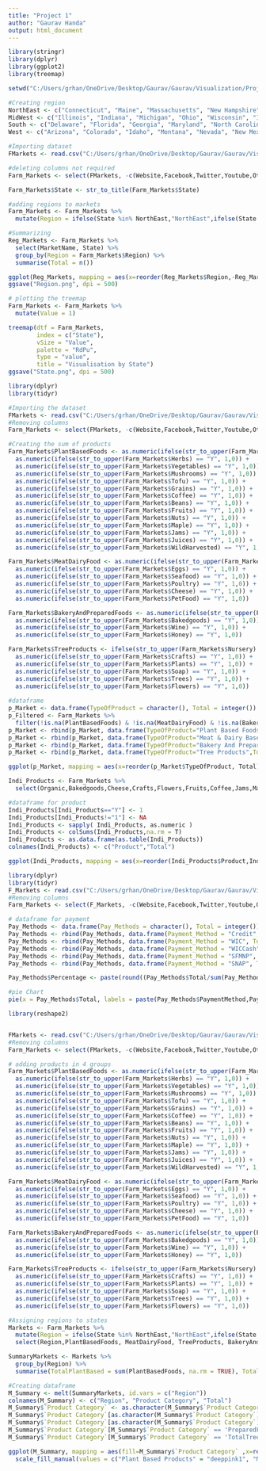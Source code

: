 ```yaml
---
title: "Project 1"
author: "Gaurav Handa"
output: html_document
---
```


```r

library(stringr)
library(dplyr)
library(ggplot2)
library(treemap)

setwd("C:/Users/grhan/OneDrive/Desktop/Gaurav/Gaurav/Visualization/Project 1")

#Creating region
NorthEast <- c("Connecticut", "Maine", "Massachusetts", "New Hampshire", "Rhode Island", "Vermont", "New Jersey", "New York","Pennsylvania")
MidWest <- c("Illinois", "Indiana", "Michigan", "Ohio", "Wisconsin", "Iowa", "Kansas", "Minnesota", "Missouri", "Nebraska", "North Dakota", "South Dakota")
South <- c("Delaware", "Florida", "Georgia", "Maryland", "North Carolina", "South Carolina", "Virginia", "District of Columbia", "West Virginia", "Alabama", "Kentucky", "Mississippi", "Tennessee", "Arkansas", "Louisiana", "Oklahoma", "Texas","Puerto Rico","Virgin Islands")
West <- c("Arizona", "Colorado", "Idaho", "Montana", "Nevada", "New Mexico", "Utah", "Wyoming", "Alaska", "California", "Hawaii", "Oregon", "Washington")

#Importing dataset
FMarkets <- read.csv("C:/Users/grhan/OneDrive/Desktop/Gaurav/Gaurav/Visualization/Project 1/fmarket.csv", na.strings="", stringsAsFactors=FALSE)

#deleting columns not required 
Farm_Markets <- select(FMarkets, -c(Website,Facebook,Twitter,Youtube,OtherMedia,FMID,street, city, County,zip, Season1Time, Season2Date, Season2Time, Season3Date, Season3Time, Season4Date, Season4Time, x,y,Location,updateTime))

Farm_Markets$State <- str_to_title(Farm_Markets$State)

#adding regions to markets
Farm_Markets <- Farm_Markets %>%
  mutate(Region = ifelse(State %in% NorthEast,"NorthEast",ifelse(State %in% MidWest,"MidWest",ifelse(State %in% South,"South","West"))))

#Summarizing 
Reg_Markets <- Farm_Markets %>%
  select(MarketName, State) %>%
  group_by(Region = Farm_Markets$Region) %>%
  summarise(Total = n())

ggplot(Reg_Markets, mapping = aes(x=reorder(Reg_Markets$Region,-Reg_Markets$Total), y=Reg_Markets$Total)) + geom_bar(fill = "deeppink3", stat = "identity", width = 0.5) + labs(title = "Visualisation by region", x="Regions", y="Number of Markets") + theme_minimal() + scale_y_continuous(breaks=seq(0,2500,500))
ggsave("Region.png", dpi = 500)

# plotting the treemap
Farm_Markets <- Farm_Markets %>%
  mutate(Value = 1)

treemap(dtf = Farm_Markets,
        index = c("State"),
        vSize = "Value",
        palette = "RdPu",
        type = "value",
        title = "Visualisation by State")
ggsave("State.png", dpi = 500)
```



```r

library(dplyr)
library(tidyr)

#Importing the dataset
FMarkets <- read.csv("C:/Users/grhan/OneDrive/Desktop/Gaurav/Gaurav/Visualization/Project 1/fmarket.csv", na.strings="", stringsAsFactors=FALSE)
#Removing columns 
Farm_Markets <- select(FMarkets, -c(Website,Facebook,Twitter,Youtube,OtherMedia,FMID,street, city, County,zip, Season1Time, Season2Date, Season2Time, Season3Date, Season3Time, Season4Date, Season4Time, x,y,Location,updateTime))

#Creating the sum of products 
Farm_Markets$PlantBasedFoods <- as.numeric(ifelse(str_to_upper(Farm_Markets$Organic) == "Y", 1,0)) +
  as.numeric(ifelse(str_to_upper(Farm_Markets$Herbs) == "Y", 1,0)) +
  as.numeric(ifelse(str_to_upper(Farm_Markets$Vegetables) == "Y", 1,0)) +
  as.numeric(ifelse(str_to_upper(Farm_Markets$Mushrooms) == "Y", 1,0)) +
  as.numeric(ifelse(str_to_upper(Farm_Markets$Tofu) == "Y", 1,0)) +
  as.numeric(ifelse(str_to_upper(Farm_Markets$Grains) == "Y", 1,0)) +
  as.numeric(ifelse(str_to_upper(Farm_Markets$Coffee) == "Y", 1,0)) +
  as.numeric(ifelse(str_to_upper(Farm_Markets$Beans) == "Y", 1,0)) +
  as.numeric(ifelse(str_to_upper(Farm_Markets$Fruits) == "Y", 1,0)) +
  as.numeric(ifelse(str_to_upper(Farm_Markets$Nuts) == "Y", 1,0)) +
  as.numeric(ifelse(str_to_upper(Farm_Markets$Maple) == "Y", 1,0)) +
  as.numeric(ifelse(str_to_upper(Farm_Markets$Jams) == "Y", 1,0)) +
  as.numeric(ifelse(str_to_upper(Farm_Markets$Juices) == "Y", 1,0)) +
  as.numeric(ifelse(str_to_upper(Farm_Markets$WildHarvested) == "Y", 1,0))

Farm_Markets$MeatDairyFood <- as.numeric(ifelse(str_to_upper(Farm_Markets$Meat) == "Y", 1,0)) +
  as.numeric(ifelse(str_to_upper(Farm_Markets$Eggs) == "Y", 1,0)) +
  as.numeric(ifelse(str_to_upper(Farm_Markets$Seafood) == "Y", 1,0)) +
  as.numeric(ifelse(str_to_upper(Farm_Markets$Poultry) == "Y", 1,0)) +
  as.numeric(ifelse(str_to_upper(Farm_Markets$Cheese) == "Y", 1,0)) +
  as.numeric(ifelse(str_to_upper(Farm_Markets$PetFood) == "Y", 1,0))

Farm_Markets$BakeryAndPreparedFoods <- as.numeric(ifelse(str_to_upper(Farm_Markets$Prepared) == "Y", 1,0)) +
  as.numeric(ifelse(str_to_upper(Farm_Markets$Bakedgoods) == "Y", 1,0)) +
  as.numeric(ifelse(str_to_upper(Farm_Markets$Wine) == "Y", 1,0)) +
  as.numeric(ifelse(str_to_upper(Farm_Markets$Honey) == "Y", 1,0))

Farm_Markets$TreeProducts <- ifelse(str_to_upper(Farm_Markets$Nursery) == "Y", 1,0) +
  as.numeric(ifelse(str_to_upper(Farm_Markets$Crafts) == "Y", 1,0)) +
  as.numeric(ifelse(str_to_upper(Farm_Markets$Plants) == "Y", 1,0)) +
  as.numeric(ifelse(str_to_upper(Farm_Markets$Soap) == "Y", 1,0)) +
  as.numeric(ifelse(str_to_upper(Farm_Markets$Trees) == "Y", 1,0)) +
  as.numeric(ifelse(str_to_upper(Farm_Markets$Flowers) == "Y", 1,0))
  
#dataframe 
p_Market <- data.frame(TypeOfProduct = character(), Total = integer())
p_Filtered <- Farm_Markets %>%
  filter(!is.na(PlantBasedFoods) & !is.na(MeatDairyFood) & !is.na(BakeryAndPreparedFoods) &!is.na(TreeProducts))
p_Market <- rbind(p_Market, data.frame(TypeOfProduct="Plant Based Foods",Total=sum(p_Filtered$PlantBasedFoods)))
p_Market <- rbind(p_Market, data.frame(TypeOfProduct="Meat & Dairy Based Foods",Total=sum(p_Filtered$MeatDairyFood)))
p_Market <- rbind(p_Market, data.frame(TypeOfProduct="Bakery And Prepared Foods",Total=sum(p_Filtered$BakeryAndPreparedFoods)))
p_Market <- rbind(p_Market, data.frame(TypeOfProduct="Tree Products",Total=sum(p_Filtered$TreeProducts)))

ggplot(p_Market, mapping = aes(x=reorder(p_Market$TypeOfProduct, Total),y=p_Market$Total)) + coord_flip() + geom_bar(stat = "identity", fill="deeppink3") + labs(x="Type of Product", y="Total", title = "Product Categories ") + theme_minimal()

Indi_Products <- Farm_Markets %>%
  select(Organic,Bakedgoods,Cheese,Crafts,Flowers,Fruits,Coffee,Jams,Maple,Beans,Grains,Meat,Plants,Tofu,PetFood,Mushrooms,Juices,Wine,Trees,Soap,Prepared,Poultry,Eggs,Herbs,Seafood,Nursery,Nuts,Vegetables,Honey,WildHarvested)

#dataframe for product 
Indi_Products[Indi_Products=="Y"] <- 1
Indi_Products[Indi_Products!="1"] <- NA
Indi_Products <- sapply( Indi_Products, as.numeric )
Indi_Products <- colSums(Indi_Products,na.rm = T)
Indi_Products <- as.data.frame(as.table(Indi_Products))
colnames(Indi_Products) <- c("Product","Total")

ggplot(Indi_Products, mapping = aes(x=reorder(Indi_Products$Product,Indi_Products$Total), y=Indi_Products$Total)) + geom_bar(stat = "identity", fill="deeppink3") + coord_flip() + labs(x="Products",y="Total", title = "Products Visualisation")  + scale_y_continuous(breaks=seq(0,6000,by = 1000))
```












```r

library(dplyr)
library(tidyr)
F_Markets <- read.csv("C:/Users/grhan/OneDrive/Desktop/Gaurav/Gaurav/Visualization/Project 1/fmarket.csv", na.strings="", stringsAsFactors=FALSE)
#Removing columns 
Farm_Markets <- select(F_Markets, -c(Website,Facebook,Twitter,Youtube,OtherMedia,FMID,street, city, County,zip, Season1Time, Season2Date, Season2Time, Season3Date, Season3Time, Season4Date, Season4Time, x,y,Location,updateTime))

# dataframe for payment 
Pay_Methods <- data.frame(Pay_Methods = character(), Total = integer())
Pay_Methods <- rbind(Pay_Methods, data.frame(Payment_Method = "Credit", Total = nrow(F_Markets[F_Markets$Credit == "Y",])))
Pay_Methods <- rbind(Pay_Methods, data.frame(Payment_Method = "WIC", Total = nrow(F_Markets[F_Markets$WIC == "Y",])))
Pay_Methods <- rbind(Pay_Methods, data.frame(Payment_Method = "WICCash", Total = nrow(F_Markets[F_Markets$WICcash == "Y",])))
Pay_Methods <- rbind(Pay_Methods, data.frame(Payment_Method = "SFMNP", Total = nrow(F_Markets[F_Markets$SFMNP == "Y",])))
Pay_Methods <- rbind(Pay_Methods, data.frame(Payment_Method = "SNAP", Total = nrow(F_Markets[F_Markets$SNAP == "Y",])))

Pay_Methods$Percentage <- paste(round((Pay_Methods$Total/sum(Pay_Methods$Total))*100,1),"%", sep = "")

#pie Chart
pie(x = Pay_Methods$Total, labels = paste(Pay_Methods$PaymentMethod,Pay_Methods$Percentage), main = "Payment Methods", col = c("deeppink","deeppink1","deeppink2","deeppink3","deeppink4") )
```












```r

library(reshape2)


FMarkets <- read.csv("C:/Users/grhan/OneDrive/Desktop/Gaurav/Gaurav/Visualization/Project 1/fmarket.csv", na.strings="", stringsAsFactors=FALSE)
#Removing columns 
Farm_Markets <- select(FMarkets, -c(Website,Facebook,Twitter,Youtube,OtherMedia,FMID,street, city, County,zip, Season1Time, Season2Date, Season2Time, Season3Date, Season3Time, Season4Date, Season4Time, x,y,Location,updateTime))

# adding products in 4 groups
Farm_Markets$PlantBasedFoods <- as.numeric(ifelse(str_to_upper(Farm_Markets$Organic) == "Y", 1,0)) +
  as.numeric(ifelse(str_to_upper(Farm_Markets$Herbs) == "Y", 1,0)) +
  as.numeric(ifelse(str_to_upper(Farm_Markets$Vegetables) == "Y", 1,0)) +
  as.numeric(ifelse(str_to_upper(Farm_Markets$Mushrooms) == "Y", 1,0)) +
  as.numeric(ifelse(str_to_upper(Farm_Markets$Tofu) == "Y", 1,0)) +
  as.numeric(ifelse(str_to_upper(Farm_Markets$Grains) == "Y", 1,0)) +
  as.numeric(ifelse(str_to_upper(Farm_Markets$Coffee) == "Y", 1,0)) +
  as.numeric(ifelse(str_to_upper(Farm_Markets$Beans) == "Y", 1,0)) +
  as.numeric(ifelse(str_to_upper(Farm_Markets$Fruits) == "Y", 1,0)) +
  as.numeric(ifelse(str_to_upper(Farm_Markets$Nuts) == "Y", 1,0)) +
  as.numeric(ifelse(str_to_upper(Farm_Markets$Maple) == "Y", 1,0)) +
  as.numeric(ifelse(str_to_upper(Farm_Markets$Jams) == "Y", 1,0)) +
  as.numeric(ifelse(str_to_upper(Farm_Markets$Juices) == "Y", 1,0)) +
  as.numeric(ifelse(str_to_upper(Farm_Markets$WildHarvested) == "Y", 1,0))

Farm_Markets$MeatDairyFood <- as.numeric(ifelse(str_to_upper(Farm_Markets$Meat) == "Y", 1,0)) +
  as.numeric(ifelse(str_to_upper(Farm_Markets$Eggs) == "Y", 1,0)) +
  as.numeric(ifelse(str_to_upper(Farm_Markets$Seafood) == "Y", 1,0)) +
  as.numeric(ifelse(str_to_upper(Farm_Markets$Poultry) == "Y", 1,0)) +
  as.numeric(ifelse(str_to_upper(Farm_Markets$Cheese) == "Y", 1,0)) +
  as.numeric(ifelse(str_to_upper(Farm_Markets$PetFood) == "Y", 1,0))

Farm_Markets$BakeryAndPreparedFoods <- as.numeric(ifelse(str_to_upper(Farm_Markets$Prepared) == "Y", 1,0)) +
  as.numeric(ifelse(str_to_upper(Farm_Markets$Bakedgoods) == "Y", 1,0)) +
  as.numeric(ifelse(str_to_upper(Farm_Markets$Wine) == "Y", 1,0)) +
  as.numeric(ifelse(str_to_upper(Farm_Markets$Honey) == "Y", 1,0))

Farm_Markets$TreeProducts <- ifelse(str_to_upper(Farm_Markets$Nursery) == "Y", 1,0) +
  as.numeric(ifelse(str_to_upper(Farm_Markets$Crafts) == "Y", 1,0)) +
  as.numeric(ifelse(str_to_upper(Farm_Markets$Plants) == "Y", 1,0)) +
  as.numeric(ifelse(str_to_upper(Farm_Markets$Soap) == "Y", 1,0)) +
  as.numeric(ifelse(str_to_upper(Farm_Markets$Trees) == "Y", 1,0)) +
  as.numeric(ifelse(str_to_upper(Farm_Markets$Flowers) == "Y", 1,0))

#Assigning regions to states 
Markets <- Farm_Markets %>%
  mutate(Region = ifelse(State %in% NorthEast,"NorthEast",ifelse(State %in% MidWest,"MidWest",ifelse(State %in% South,"South","West")))) %>%
  select(Region,PlantBasedFoods, MeatDairyFood, TreeProducts, BakeryAndPreparedFoods)

SummaryMarkets <- Markets %>%
  group_by(Region) %>%
  summarise(TotalPlantBased = sum(PlantBasedFoods, na.rm = TRUE), TotalMeatAndDairyBased = sum(MeatDairyFood, na.rm = TRUE), PreparedFood = sum(BakeryAndPreparedFoods, na.rm = TRUE), TotalTreeProducts = sum(TreeProducts, na.rm = T))

#Creating dataframe 
M_Summary <- melt(SummaryMarkets, id.vars = c("Region"))
colnames(M_Summary) <- c("Region", "Product Category", "Total")
M_Summary$`Product Category` <- as.character(M_Summary$`Product Category`)
M_Summary$`Product Category`[as.character(M_Summary$`Product Category`) == "TotalPlantBased"] <- 'Plant Based Products'
M_Summary$`Product Category`[as.character(M_Summary$`Product Category`) == 'TotalMeatAndDairyBased'] <- 'Meat & Dairy Based Products'
M_Summary$`Product Category`[M_Summary$`Product Category` == 'PreparedFood'] <- 'Bakery & Prepared Food Products'
M_Summary$`Product Category`[M_Summary$`Product Category` == 'TotalTreeProducts'] <- 'Tree Products'

ggplot(M_Summary, mapping = aes(fill=M_Summary$`Product Category` ,x=reorder(M_Summary$`Product Category`,-M_Summary$Total), y = M_Summary$Total)) + geom_bar(position="dodge", stat="identity") + facet_wrap(~M_Summary$Region) + theme_minimal() +  
  scale_fill_manual(values = c("Plant Based Products" = "deeppink1", "Meat & Dairy Based Products" = "deeppink2", "Bakery & Prepared Food Products" = "deeppink3", "Tree Products" = "deeppink4")) + theme(axis.text.x=element_blank()) + labs(x="",y="Total", fill = "Products Categories")

```

